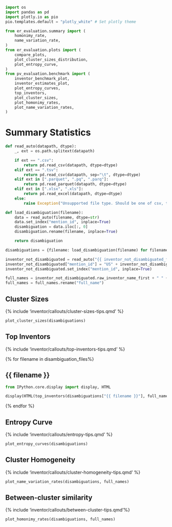 ```python
import os
import pandas as pd
import plotly.io as pio
pio.templates.default = "plotly_white" # Set plotly theme

from er_evaluation.summary import (
    homonimy_rate,
    name_variation_rate,
)
from er_evaluation.plots import (
    compare_plots, 
    plot_cluster_sizes_distribution,
    plot_entropy_curve,
)
from pv_evaluation.benchmark import (
    inventor_benchmark_plot,
    inventor_estimates_plot,
    plot_entropy_curves,
    top_inventors,
    plot_cluster_sizes,
    plot_homonimy_rates,
    plot_name_variation_rates,
)
```

# Summary Statistics

```python
def read_auto(datapath, dtype):
    _, ext = os.path.splitext(datapath)

    if ext == ".csv":
        return pd.read_csv(datapath, dtype=dtype)
    elif ext == ".tsv":
        return pd.read_csv(datapath, sep="\t", dtype=dtype)
    elif ext in [".parquet", ".pq", ".parq"]:
        return pd.read_parquet(datapath, dtype=dtype)
    elif ext in [".xlsx", ".xls"]:
        return pd.read_excel(datapath, dtype=dtype)
    else:
        raise Exception("Unsupported file type. Should be one of csv, tsv, parquet, or xlsx.")

def load_disambiguation(filename):
    data = read_auto(filename, dtype=str)
    data.set_index("mention_id", inplace=True)
    disambiguation = data.iloc[:, 0]
    disambiguation.rename(filename, inplace=True)

    return disambiguation

disambiguations = {filename: load_disambiguation(filename) for filename in {{ disambiguation_files }}}

inventor_not_disambiguated = read_auto("{{ inventor_not_disambiguated_file }}", dtype=str)
inventor_not_disambiguated["mention_id"] = "US" + inventor_not_disambiguated.patent_id + "-" + inventor_not_disambiguated.inventor_sequence
inventor_not_disambiguated.set_index("mention_id", inplace=True)

full_names = inventor_not_disambiguated.raw_inventor_name_first + " " + inventor_not_disambiguated.raw_inventor_name_last
full_names = full_names.rename("full_name")
```

::: {.panel-tabset}

## Cluster Sizes

{% include 'inventor/callouts/cluster-sizes-tips.qmd' %}

:::{.column-body-outset}
```python
plot_cluster_sizes(disambiguations)
```
:::

## Top Inventors

{% include 'inventor/callouts/top-inventors-tips.qmd' %}

::: {.panel-tabset}

{% for filename in  disambiguation_files%}

## {{ filename }}

```python
from IPython.core.display import display, HTML

display(HTML(top_inventors(disambiguations["{{ filename }}"], full_names).to_html()))
```

{% endfor %}

:::

## Entropy Curve

{% include 'inventor/callouts/entropy-tips.qmd' %}

:::{.column-body-outset}
```python
plot_entropy_curves(disambiguations)
```
:::

## Cluster Homogeneity

{% include 'inventor/callouts/cluster-homogeneity-tips.qmd' %}

:::{.column-body-outset}
```python
plot_name_variation_rates(disambiguations, full_names)
```
:::

## Between-cluster similarity

{% include 'inventor/callouts/between-cluster-tips.qmd'%}

:::{.column-body-outset}
```python
plot_homonimy_rates(disambiguations, full_names)
```
:::

:::
